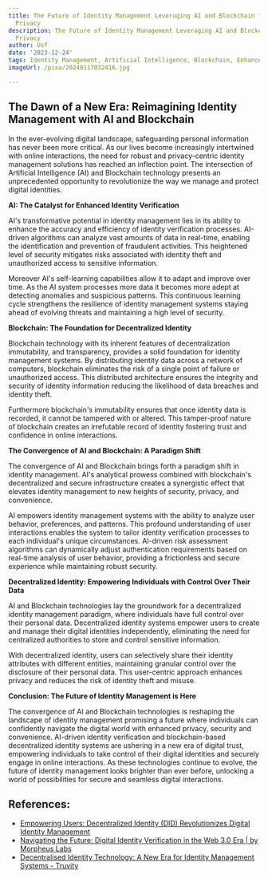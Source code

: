 ```yaml
---
title: The Future of Identity Management Leveraging AI and Blockchain for Enhanced
  Privacy
description: The Future of Identity Management Leveraging AI and Blockchain for Enhanced
  Privacy
author: Usf
date: '2023-12-24'
tags: Identity Management, Artificial Intelligence, Blockchain, Enhanced Privacy
imageUrl: /pixa/20240117032416.jpg

---
```

## The Dawn  of a New Era: Reimagining Identity Management with AI and Blockchain

In the ever-evolving digital landscape, safeguarding personal information has never been more critical. As our lives become increasingly  intertwined with online interactions, the need for robust and privacy-centric identity management solutions has reached an inflection point. The intersection of  Artificial  Intelligence  (AI) and Blockchain technology presents an unprecedented  opportunity to revolutionize the way we manage and protect digital identities.

**AI: The Catalyst for Enhanced Identity Verification**

AI's transformative potential in identity management lies in  its ability to enhance the  accuracy and efficiency of  identity verification processes. AI-driven algorithms can analyze vast amounts  of data in  real-time, enabling the identification and prevention of fraudulent activities. This heightened level of security  mitigates risks associated with identity theft and unauthorized access  to  sensitive information.

Moreover AI's self-learning capabilities  allow it to adapt  and improve over time. As the AI system processes more data it becomes more adept at detecting anomalies and suspicious patterns. This  continuous learning  cycle strengthens the resilience of identity  management systems staying ahead of evolving threats and maintaining  a high level of security.

**Blockchain: The Foundation for Decentralized Identity**

Blockchain technology with its inherent features of decentralization immutability, and transparency, provides a solid foundation for identity management systems. By distributing identity  data across a network of  computers, blockchain eliminates the risk  of a single  point of failure or unauthorized access. This distributed architecture ensures the  integrity and security of identity information reducing the likelihood of data breaches  and  identity theft.

Furthermore blockchain's immutability ensures that once identity data is recorded, it cannot be tampered  with or altered. This tamper-proof nature of blockchain creates  an irrefutable record of identity fostering trust and confidence in online interactions.

**The Convergence of  AI  and Blockchain: A Paradigm Shift**

The  convergence of AI and Blockchain brings forth a paradigm shift in identity management. AI's analytical prowess combined with blockchain's decentralized and secure infrastructure creates a synergistic effect that elevates identity management to new heights of security, privacy, and convenience.

AI empowers identity management  systems with the ability to analyze user behavior, preferences, and  patterns. This  profound understanding of user interactions enables the system to tailor identity verification processes  to each  individual's unique circumstances. AI-driven risk assessment algorithms can  dynamically adjust  authentication requirements based on real-time analysis of user behavior, providing a frictionless and secure experience  while maintaining robust security.

**Decentralized Identity: Empowering Individuals with Control Over Their Data**

AI and Blockchain technologies  lay the groundwork for  a decentralized identity management  paradigm, where individuals have full control over their personal data. Decentralized identity systems empower users to create and manage their digital identities independently, eliminating the need for centralized authorities to store  and  control sensitive information.

With decentralized identity, users can selectively share their  identity attributes with different entities, maintaining granular control over the disclosure of their personal data. This user-centric approach enhances privacy and reduces the risk of identity  theft  and misuse.

**Conclusion:  The Future of Identity Management is Here**

The convergence of AI and Blockchain technologies is  reshaping the landscape of identity management promising a  future where individuals can confidently navigate the digital world with  enhanced privacy, security  and convenience. AI-driven identity  verification and blockchain-based decentralized  identity systems are ushering in a new era of digital trust, empowering individuals  to take control of their digital identities and securely engage in online interactions. As these technologies continue to evolve, the future of identity management looks brighter than ever before, unlocking a world of possibilities for secure and seamless  digital interactions.

## References:
- [Empowering Users: Decentralized Identity (DID) Revolutionizes Digital Identity Management](https://www.linkedin.com/pulse/empowering-users-decentralized-identity-did-digital-ris-pmp-)
- [Navigating the Future: Digital Identity Verification in the Web 3.0 Era | by Morpheus Labs](https://medium.com/@morpheuslabs_io/navigating-the-future-digital-identity-verification-in-the-web-3-0-era-63a788095dfe)
- [Decentralised Identity Technology: A New Era for Identity Management Systems - Truvity](https://www.truvity.com/ssi-essentials/the-future-of-identity-management-systems)
